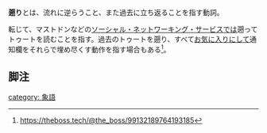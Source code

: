 {{Infobox word
|Name = {{Ruby|遡り|さかのぼり}}
|Hinshi = 動詞の連用形
|Hatsu = 不明
}}'''遡り'''とは、流れに逆らうこと、また過去に立ち返ることを指す動詞。

転じて、マストドンなどの[[ソーシャル・ネットワーキング・サービス]]では遡ってトゥートを読むことを指す。過去のトゥートを遡り、すべて[[お気に入り]]にして通知欄をそれらで埋め尽くす動作を指す場合もある<ref>https://theboss.tech/@the_boss/99132189764193185</ref>。

==脚注==
<references />

[[category: 象語]]
{{DEFAULTSORT:さかのほり}}